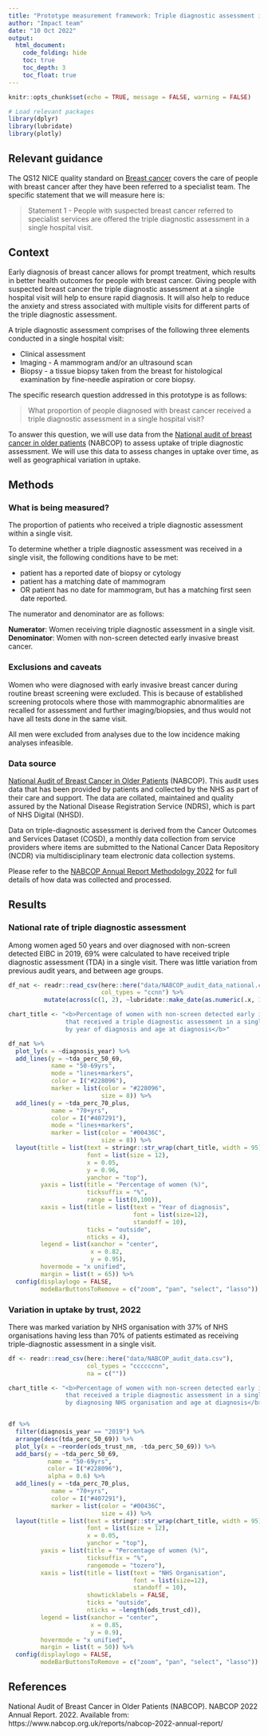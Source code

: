 ```yaml
---
title: "Prototype measurement framework: Triple diagnostic assessment in a single hospital visit for suspected breast cancer"
author: "Impact team"
date: "10 Oct 2022"
output: 
  html_document:
    code_folding: hide
    toc: true
    toc_depth: 3
    toc_float: true
---
```


```r
knitr::opts_chunk$set(echo = TRUE, message = FALSE, warning = FALSE)
```

```r

# Load relevant packages
library(dplyr)
library(lubridate)
library(plotly)

```

## Relevant guidance

The QS12 NICE quality standard on [Breast cancer](https://www.nice.org.uk/guidance/qs12) covers the care of people with breast cancer after they have been referred to a specialist team. The specific statement that we will measure here is:

> Statement 1 - People with suspected breast cancer referred to specialist services are offered the triple diagnostic assessment in a single hospital visit.

## Context

Early diagnosis of breast cancer allows for prompt treatment, which results in better health outcomes for people with breast cancer. Giving people with suspected breast cancer the triple diagnostic assessment at a single hospital visit will help to ensure rapid diagnosis. It will also help to reduce the anxiety and stress associated with multiple visits for different parts of the triple diagnostic assessment.

A triple diagnostic assessment comprises of the following three elements conducted in a single hospital visit:

- Clinical assessment
- Imaging - A mammogram and/or an ultrasound scan
- Biopsy - a tissue biopsy taken from the breast for histological examination by fine-needle aspiration or core biopsy.

The specific research question addressed in this prototype is as follows:

> What proportion of people diagnosed with breast cancer received a triple diagnostic assessment in a single hospital visit?

To answer this question, we will use data from the [National audit of breast cancer in older patients](https://www.nabcop.org.uk/reports/?filter_date=2022) (NABCOP) to assess uptake of triple diagnostic assessment. We will use this data to assess changes in uptake over time, as well as geographical variation in uptake.

## Methods

### What is being measured? 
The proportion of patients who received a triple diagnostic assessment within a single visit.

To determine whether a triple diagnostic assessment was received in a single visit, the following conditions have to be met:

- patient has a reported date of biopsy or cytology
- patient has a matching date of mammogram
- OR patient has no date for mammogram, but has a matching first seen date reported.

The numerator and denominator are as follows:

**Numerator**: Women receiving triple diagnostic assessment in a single visit.  
**Denominator**: Women with non-screen detected early invasive breast cancer. 

### Exclusions and caveats 
Women who were diagnosed with early invasive breast cancer during routine breast screening were excluded. This is because of established screening protocols where those with mammographic abnormalities are recalled for assessment and further imaging/biopsies, and thus would not have all tests done in the same visit. 

All men were excluded from analyses due to the low incidence making analyses infeasible.

### Data source
[National Audit of Breast Cancer in Older Patients](https://www.nabcop.org.uk/reports/?filter_date=2022) (NABCOP). This audit uses data that has been provided by patients and collected by the NHS as part of their care and support. The data are collated, maintained and quality assured by the National Disease Registration Service (NDRS), which is part of NHS Digital (NHSD).

Data on triple-diagnostic assessment is derived from the Cancer Outcomes and Services Dataset (COSD), a monthly data collection from service providers where items are submitted to the National Cancer Data Repository (NCDR) via multidisciplinary team electronic data collection systems.

Please refer to the [NABCOP Annual Report Methodology 2022](https://www.nabcop.org.uk/resources/nabcop-2022-annual-report-supplementary-materials/) for full details of how data was collected and processed. 

## Results

### National rate of triple diagnostic assessment

Among women aged 50 years and over diagnosed with non-screen detected EIBC in 2019, 69% were calculated to have received triple diagnostic assessment (TDA) in a single visit. There was little variation from previous audit years, and between age groups.

```r

df_nat <- readr::read_csv(here::here("data/NABCOP_audit_data_national.csv"),
                          col_types = "ccnn") %>%
          mutate(across(c(1, 2), ~lubridate::make_date(as.numeric(.x, 1, 1))))

chart_title <- "<b>Percentage of women with non-screen detected early invasive breast cancer
                that received a triple diagnostic assessment in a single visit in England, 
                by year of diagnosis and age at diagnosis</b>"

df_nat %>% 
  plot_ly(x = ~diagnosis_year) %>% 
  add_lines(y = ~tda_perc_50_69,
            name = "50-69yrs",
            mode = "lines+markers",
            color = I("#228096"),
            marker = list(color = "#228096",
                          size = 8)) %>% 
  add_lines(y = ~tda_perc_70_plus,
            name = "70+yrs",
            color = I("#407291"),
            mode = "lines+markers",
            marker = list(color = "#00436C",
                          size = 8)) %>%
  layout(title = list(text = stringr::str_wrap(chart_title, width = 95),
                      font = list(size = 12),
                      x = 0.05,
                      y = 0.96,
                      yanchor = "top"),
         yaxis = list(title = "Percentage of women (%)",
                      ticksuffix = "%",
                      range = list(0,100)),
         xaxis = list(title = list(text = "Year of diagnosis",
                                   font = list(size=12),
                                   standoff = 10),
                      ticks = "outside",
                      nticks = 4),
         legend = list(xanchor = "center",
                       x = 0.82,
                       y = 0.95),
         hovermode = "x unified",
         margin = list(t = 65)) %>% 
  config(displaylogo = FALSE,
         modeBarButtonsToRemove = c("zoom", "pan", "select", "lasso"))
```

### Variation in uptake by trust, 2022

There was marked variation by NHS organisation with 37% of NHS organisations having less than 70% of patients estimated as receiving triple-diagnostic assessment in a single visit.

```r

df <- readr::read_csv(here::here("data/NABCOP_audit_data.csv"),
                      col_types = "ccccccnn",
                      na = c(""))

chart_title <- "<b>Percentage of women with non-screen detected early invasive breast cancer
                that received a triple diagnostic assessment in a single visit, 
                by diagnosing NHS organisation and age at diagnosis</b>"


df %>% 
  filter(diagnosis_year == "2019") %>% 
  arrange(desc(tda_perc_50_69)) %>% 
  plot_ly(x = ~reorder(ods_trust_nm, -tda_perc_50_69)) %>% 
  add_bars(y = ~tda_perc_50_69,
           name = "50-69yrs",
           color = I("#228096"),
           alpha = 0.6) %>%
  add_lines(y = ~tda_perc_70_plus,
            name = "70+yrs",
            color = I("#407291"),
            marker = list(color = "#00436C",
                          size = 4)) %>%
  layout(title = list(text = stringr::str_wrap(chart_title, width = 95),
                      font = list(size = 12),
                      x = 0.05,
                      yanchor = "top"),
         yaxis = list(title = "Percentage of women (%)",
                      ticksuffix = "%",
                      rangemode = "tozero"),
         xaxis = list(title = list(text = "NHS Organisation",
                                   font = list(size=12),
                                   standoff = 10),
                      showticklabels = FALSE,
                      ticks = "outside",
                      nticks = ~length(ods_trust_cd)),
         legend = list(xanchor = "center",
                       x = 0.85,
                       y = 0.9),
         hovermode = "x unified",
         margin = list(t = 50)) %>% 
  config(displaylogo = FALSE,
         modeBarButtonsToRemove = c("zoom", "pan", "select", "lasso"))
```

## References

National Audit of Breast Cancer in Older Patients (NABCOP). NABCOP 2022 Annual Report. 2022. Available from: https://www.nabcop.org.uk/reports/nabcop-2022-annual-report/


